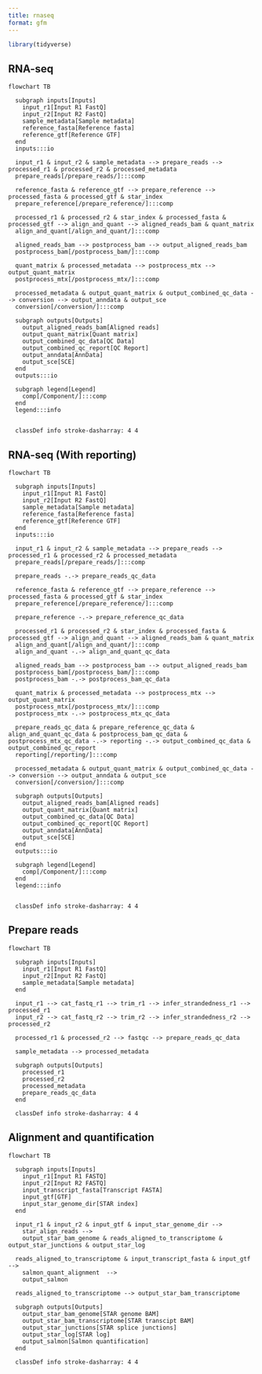 ```yaml
---
title: rnaseq
format: gfm
---
```


<!-- README.md is generated by running 'quarto render README.qmd' -->

```r
library(tidyverse)
```

## RNA-seq

```mermaid
flowchart TB

  subgraph inputs[Inputs]
    input_r1[Input R1 FastQ]
    input_r2[Input R2 FastQ]
    sample_metadata[Sample metadata]
    reference_fasta[Reference fasta]
    reference_gtf[Reference GTF]
  end
  inputs:::io

  input_r1 & input_r2 & sample_metadata --> prepare_reads --> processed_r1 & processed_r2 & processed_metadata
  prepare_reads[/prepare_reads/]:::comp

  reference_fasta & reference_gtf --> prepare_reference --> processed_fasta & processed_gtf & star_index
  prepare_reference[/prepare_reference/]:::comp

  processed_r1 & processed_r2 & star_index & processed_fasta & processed_gtf --> align_and_quant --> aligned_reads_bam & quant_matrix
  align_and_quant[/align_and_quant/]:::comp

  aligned_reads_bam --> postprocess_bam --> output_aligned_reads_bam
  postprocess_bam[/postprocess_bam/]:::comp

  quant_matrix & processed_metadata --> postprocess_mtx --> output_quant_matrix
  postprocess_mtx[/postprocess_mtx/]:::comp

  processed_metadata & output_quant_matrix & output_combined_qc_data --> conversion --> output_anndata & output_sce
  conversion[/conversion/]:::comp

  subgraph outputs[Outputs]
    output_aligned_reads_bam[Aligned reads]
    output_quant_matrix[Quant matrix]
    output_combined_qc_data[QC Data]
    output_combined_qc_report[QC Report]
    output_anndata[AnnData]
    output_sce[SCE]
  end
  outputs:::io

  subgraph legend[Legend]
    comp[/Component/]:::comp
  end
  legend:::info


  classDef info stroke-dasharray: 4 4
```

## RNA-seq (With reporting)

```mermaid
flowchart TB

  subgraph inputs[Inputs]
    input_r1[Input R1 FastQ]
    input_r2[Input R2 FastQ]
    sample_metadata[Sample metadata]
    reference_fasta[Reference fasta]
    reference_gtf[Reference GTF]
  end
  inputs:::io

  input_r1 & input_r2 & sample_metadata --> prepare_reads --> processed_r1 & processed_r2 & processed_metadata
  prepare_reads[/prepare_reads/]:::comp

  prepare_reads -.-> prepare_reads_qc_data

  reference_fasta & reference_gtf --> prepare_reference --> processed_fasta & processed_gtf & star_index
  prepare_reference[/prepare_reference/]:::comp

  prepare_reference -.-> prepare_reference_qc_data

  processed_r1 & processed_r2 & star_index & processed_fasta & processed_gtf --> align_and_quant --> aligned_reads_bam & quant_matrix
  align_and_quant[/align_and_quant/]:::comp
  align_and_quant -.-> align_and_quant_qc_data

  aligned_reads_bam --> postprocess_bam --> output_aligned_reads_bam
  postprocess_bam[/postprocess_bam/]:::comp
  postprocess_bam -.-> postprocess_bam_qc_data

  quant_matrix & processed_metadata --> postprocess_mtx --> output_quant_matrix
  postprocess_mtx[/postprocess_mtx/]:::comp
  postprocess_mtx -.-> postprocess_mtx_qc_data

  prepare_reads_qc_data & prepare_reference_qc_data & align_and_quant_qc_data & postprocess_bam_qc_data & postprocess_mtx_qc_data -.-> reporting -.-> output_combined_qc_data & output_combined_qc_report
  reporting[/reporting/]:::comp

  processed_metadata & output_quant_matrix & output_combined_qc_data --> conversion --> output_anndata & output_sce
  conversion[/conversion/]:::comp

  subgraph outputs[Outputs]
    output_aligned_reads_bam[Aligned reads]
    output_quant_matrix[Quant matrix]
    output_combined_qc_data[QC Data]
    output_combined_qc_report[QC Report]
    output_anndata[AnnData]
    output_sce[SCE]
  end
  outputs:::io

  subgraph legend[Legend]
    comp[/Component/]:::comp
  end
  legend:::info


  classDef info stroke-dasharray: 4 4
```

## Prepare reads

```mermaid
flowchart TB

  subgraph inputs[Inputs]
    input_r1[Input R1 FastQ]
    input_r2[Input R2 FastQ]
    sample_metadata[Sample metadata]
  end

  input_r1 --> cat_fastq_r1 --> trim_r1 --> infer_strandedness_r1 --> processed_r1
  input_r2 --> cat_fastq_r2 --> trim_r2 --> infer_strandedness_r2 --> processed_r2

  processed_r1 & processed_r2 --> fastqc --> prepare_reads_qc_data

  sample_metadata --> processed_metadata

  subgraph outputs[Outputs]
    processed_r1
    processed_r2
    processed_metadata
    prepare_reads_qc_data
  end

  classDef info stroke-dasharray: 4 4
```

## Alignment and quantification

```mermaid
flowchart TB

  subgraph inputs[Inputs]
    input_r1[Input R1 FASTQ]
    input_r2[Input R2 FASTQ]
    input_transcript_fasta[Transcript FASTA]
    input_gtf[GTF]
    input_star_genome_dir[STAR index]
  end

  input_r1 & input_r2 & input_gtf & input_star_genome_dir -->
    star_align_reads -->
    output_star_bam_genome & reads_aligned_to_transcriptome & output_star_junctions & output_star_log

  reads_aligned_to_transcriptome & input_transcript_fasta & input_gtf -->
    salmon_quant_alignment  -->
    output_salmon

  reads_aligned_to_transcriptome --> output_star_bam_transcriptome

  subgraph outputs[Outputs]
    output_star_bam_genome[STAR genome BAM]
    output_star_bam_transcriptome[STAR transcipt BAM]
    output_star_junctions[STAR splice junctions]
    output_star_log[STAR log]
    output_salmon[Salmon quantification]
  end

  classDef info stroke-dasharray: 4 4
```
